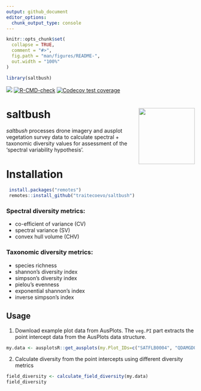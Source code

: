 ```yaml
---
output: github_document
editor_options: 
  chunk_output_type: console
---
```


<!-- README.md is generated from README.Rmd. Please edit that file -->

```r
knitr::opts_chunk$set(
  collapse = TRUE,
  comment = "#>",
  fig.path = "man/figures/README-",
  out.width = "100%"
)

library(saltbush)
```

<!-- badges: start -->
[![](https://img.shields.io/badge/lifecycle-experimental-orange.svg)](https://lifecycle.r-lib.org/articles/stages.html#experimental)
[![R-CMD-check](https://github.com/traitecoevo/saltbush/actions/workflows/R-CMD-check.yaml/badge.svg)](https://github.com/traitecoevo/saltbush/actions/workflows/R-CMD-check.yaml)
[![Codecov test coverage](https://codecov.io/gh/traitecoevo/saltbush/graph/badge.svg)](https://app.codecov.io/gh/traitecoevo/saltbush)
<!-- badges: end -->

# saltbush <img src="man/figures/saltbush_hex.png" align="right" width="150"/>

*saltbush* processes drone imagery and ausplot vegetation survey data to calculate spectral + taxonomic diversity values for assessment of the 'spectral variability hypothesis'.

# Installation

```r
 install.packages("remotes")
 remotes::install_github("traitecoevo/saltbush")
```

### Spectral diversity metrics:

+ co-efficient of variance (CV)
+ spectral variance (SV)
+ convex hull volume (CHV)

### Taxonomic diversity metrics:

+ species richness
+ shannon's diversity index
+ simpson's diversity index
+ pielou's evenness
+ exponential shannon's index
+ inverse simpson's index

## Usage

1. Download example plot data from AusPlots. The `veg.PI` part extracts the point intercept data from the AusPlots data structure.

```r
my.data <- ausplotsR::get_ausplots(my.Plot_IDs=c("SATFLB0004", "QDAMGD0022", "NTASTU0002"), veg.PI=TRUE)$veg.PI
```

2. Calculate diversity from the point intercepts using different diversity metrics

```r
field_diversity <- calculate_field_diversity(my.data)
field_diversity
```
